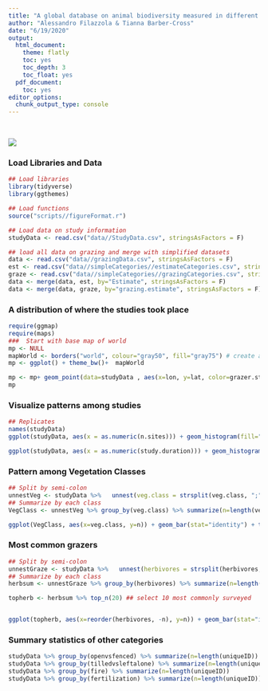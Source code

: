 ```yaml
---
title: "A global database on animal biodiversity measured in different grazing treatments"
author: "Alessandro Filazzola & Tianna Barber-Cross"
date: "6/19/2020"
output:
  html_document:
    theme: flatly
    toc: yes
    toc_depth: 3
    toc_float: yes
  pdf_document:
    toc: yes
editor_options: 
  chunk_output_type: console
---
```

<br>  


![](./grazing.jpg)


### Load Libraries and Data
```r
## Load libraries
library(tidyverse)
library(ggthemes)

## Load functions
source("scripts//figureFormat.r")

## Load data on study information
studyData <- read.csv("data//StudyData.csv", stringsAsFactors = F)

## load all data on grazing and merge with simplified datasets
data <- read.csv("data//grazingData.csv", stringsAsFactors = F)
est <- read.csv("data//simpleCategories//estimateCategories.csv", stringsAsFactors = F)
graze <- read.csv("data//simpleCategories//grazingCategories.csv", stringsAsFactors = F)
data <- merge(data, est, by="Estimate", stringsAsFactors = F)
data <- merge(data, graze, by="grazing.estimate", stringsAsFactors = F)

```

### A distribution of where the studies took place
```r

require(ggmap)
require(maps)
###  Start with base map of world
mp <- NULL
mapWorld <- borders("world", colour="gray50", fill="gray75") # create a layer of borders
mp <- ggplot() + theme_bw()+  mapWorld

mp <- mp+ geom_point(data=studyData , aes(x=lon, y=lat, color=grazer.status), size=2) + scale_color_manual(values=c("#D55E00", "#E69F00", "#56B4E9","grey50")) + ylab("Latitude") + xlab("Longitude")
mp

```


### Visualize patterns among studies
```r
## Replicates
names(studyData)
ggplot(studyData, aes(x = as.numeric(n.sites))) + geom_histogram(fill="Grey50") + theme_Publication() + xlab("Number of sites") + ylab("Frequency of studies") + scale_x_continuous(trans =  "log2")

ggplot(studyData, aes(x = as.numeric(study.duration))) + geom_histogram(fill="Grey50") + theme_Publication() + xlab("Duration of study in years") + ylab("Frequency of studies")+ scale_x_continuous(trans =  "log2")
```

### Pattern among Vegetation Classes
```r
## Split by semi-colon
unnestVeg <- studyData %>%   unnest(veg.class = strsplit(veg.class, ";"))
## Summarize by each class
VegClass <- unnestVeg %>% group_by(veg.class) %>% summarize(n=length(veg.class)) %>% filter(!is.na(veg.class))

ggplot(VegClass, aes(x=veg.class, y=n)) + geom_bar(stat="identity") + theme_Publication() + xlab("") + ylab("Number of studies") + coord_flip()

```

### Most common grazers
```r
## Split by semi-colon
unnestGraze <- studyData %>%   unnest(herbivores = strsplit(herbivores, ";"))
## Summarize by each class
herbsum <- unnestGraze %>% group_by(herbivores) %>% summarize(n=length(herbivores)) %>% filter(!is.na(herbivores)) 

topherb <- herbsum %>% top_n(20) ## select 10 most commonly surveyed


ggplot(topherb, aes(x=reorder(herbivores, -n), y=n)) + geom_bar(stat="identity") + theme_Publication() + xlab("") + ylab("Number of studies") + coord_flip()

```

### Summary statistics of other categories
```r
studyData %>% group_by(openvsfenced) %>% summarize(n=length(uniqueID))
studyData %>% group_by(tilledvsleftalone) %>% summarize(n=length(uniqueID))
studyData %>% group_by(fire) %>% summarize(n=length(uniqueID))
studyData %>% group_by(fertilization) %>% summarize(n=length(uniqueID))

```